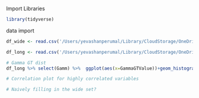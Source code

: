 
Import Libraries
```r
library(tidyverse)
```

data import
```r
df_wide <- read.csv('/Users/yevashanperumal/Library/CloudStorage/OneDrive-UniversityofCapeTown/Yevashan Perumal MSc - OneDrive/Data/wide_data.csv')

df_long <- read.csv('/Users/yevashanperumal/Library/CloudStorage/OneDrive-UniversityofCapeTown/Yevashan Perumal MSc - OneDrive/Data/long_data.csv')
```


```r
# Gamma GT dist
df_long %>% select(Gamm) %>%  ggplot(aes(x=GammaGTValue))+geom_histogram(binwidth = 10)
```

```r
# Correlation plot for highly correlated variables
```


```r
# Naively filling in the wide set?
```

